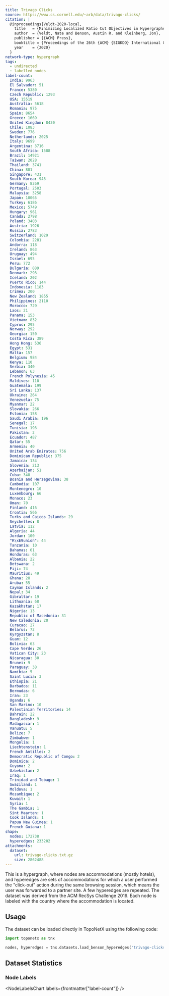 ```yaml
---
title: Trivago Clicks
source: https://www.cs.cornell.edu/~arb/data/trivago-clicks/
citation: |
  @inproceedings{Veldt-2020-local,
    title   = {Minimizing Localized Ratio Cut Objectives in Hypergraphs},
    author  = {Veldt, Nate and Benson, Austin R. and Kleinberg, Jon},
    publisher = {{ACM} Press},
    booktitle = {Proceedings of the 26th {ACM} {SIGKDD} International Conference on Knowledge Discovery and Data Mining},
    year    = {2020}
  }
network-type: hypergraph
tags:
  - undirected
  - labelled nodes
label-count:
  India: 9963
  El Salvador: 51
  France: 5380
  Czech Republic: 1293
  USA: 15519
  Australia: 5618
  Romania: 975
  Spain: 8654
  Greece: 1669
  United Kingdom: 8430
  Chile: 1083
  Sweden: 776
  Netherlands: 2025
  Italy: 9699
  Argentina: 3716
  South Africa: 1588
  Brazil: 14921
  Taiwan: 2028
  Thailand: 3741
  China: 801
  Singapore: 431
  South Korea: 945
  Germany: 8269
  Portugal: 2503
  Malaysia: 3258
  Japan: 10065
  Turkey: 6186
  Mexico: 5749
  Hungary: 961
  Canada: 2798
  Poland: 3403
  Austria: 1926
  Russia: 2783
  Switzerland: 1029
  Colombia: 2281
  Andorra: 118
  Ireland: 863
  Uruguay: 494
  Israel: 695
  Peru: 772
  Bulgaria: 889
  Denmark: 293
  Iceland: 202
  Puerto Rico: 144
  Indonesia: 1183
  Crimea: 200
  New Zealand: 1855
  Philippines: 2110
  Morocco: 729
  Laos: 21
  Panama: 153
  Vietnam: 832
  Cyprus: 295
  Norway: 292
  Georgia: 150
  Costa Rica: 389
  Hong Kong: 536
  Egypt: 531
  Malta: 157
  Belgium: 984
  Kenya: 110
  Serbia: 340
  Lebanon: 63
  French Polynesia: 45
  Maldives: 110
  Guatemala: 199
  Sri Lanka: 137
  Ukraine: 264
  Venezuela: 75
  Myanmar: 22
  Slovakia: 266
  Estonia: 158
  Saudi Arabia: 196
  Senegal: 17
  Tunisia: 193
  Pakistan: 2
  Ecuador: 487
  Qatar: 55
  Armenia: 40
  United Arab Emirates: 756
  Dominican Republic: 375
  Jamaica: 134
  Slovenia: 213
  Azerbaijan: 51
  Cuba: 348
  Bosnia and Herzegovina: 38
  Cambodia: 107
  Montenegro: 10
  Luxembourg: 66
  Monaco: 23
  Oman: 70
  Finland: 416
  Croatia: 566
  Turks and Caicos Islands: 29
  Seychelles: 8
  Latvia: 112
  Algeria: 44
  Jordan: 100
  "R\xE9union": 44
  Tanzania: 10
  Bahamas: 61
  Honduras: 63
  Albania: 22
  Botswana: 2
  Fiji: 74
  Mauritius: 49
  Ghana: 28
  Aruba: 55
  Cayman Islands: 2
  Nepal: 34
  Gibraltar: 19
  Lithuania: 68
  Kazakhstan: 17
  Nigeria: 13
  Republic of Macedonia: 31
  New Caledonia: 20
  Curacao: 27
  Belarus: 72
  Kyrgyzstan: 8
  Guam: 12
  Bolivia: 63
  Cape Verde: 26
  Vatican City: 23
  Nicaragua: 30
  Brunei: 9
  Paraguay: 38
  Namibia: 5
  Saint Lucia: 3
  Ethiopia: 21
  Barbados: 11
  Bermudas: 6
  Iran: 23
  Uganda: 6
  San Marino: 10
  Palestinian Territories: 14
  Bahrain: 22
  Bangladesh: 9
  Madagascar: 1
  Vanuatu: 5
  Belize: 7
  Zimbabwe: 1
  Mongolia: 1
  Liechtenstein: 1
  French Antilles: 2
  Democratic Republic of Congo: 2
  Dominica: 2
  Guyana: 2
  Uzbekistan: 2
  Iraq: 1
  Trinidad and Tobago: 1
  Swaziland: 1
  Moldova: 1
  Mozambique: 2
  Kuwait: 1
  Syria: 1
  The Gambia: 1
  Sint Maarten: 1
  Cook Islands: 1
  Papua New Guinea: 1
  French Guiana: 1
shape:
  nodes: 172738
  hyperedges: 233202
attachments:
  dataset:
    url: trivago-clicks.txt.gz
    size: 2862488
---
```



This is a hypergraph, where nodes are accommodations (mostly hotels), and hyperedges are sets of accommodations for which a user performed the "click-out" action during the same browsing session, which means the user was forwarded to a partner site.
A few hyperedges are repeated.
The dataset was derived from the ACM RecSys Challenge 2019. Each node is labeled with the country where the accommodation is located.

## Usage

The dataset can be loaded directly in TopoNetX using the following code:

```python
import toponetx as tnx

nodes, hyperedges = tnx.datasets.load_benson_hyperedges("trivago-clicks")
```

## Dataset Statistics

<dl className="not-prose grid gap-5 sm:grid-cols-2">
  <Stat title="Nodes" value={formatNumber(frontmatter["shape"]["nodes"])} />
  <Stat title="Node Type" value="Hotel" />
  <Stat
    title="Hyperedges"
    value={formatNumber(frontmatter["shape"]["hyperedges"])}
  />
  <Stat title="Hyperedge Type" value="Click-out Actions" />
</dl>

### Node Labels

<NodeLabelsChart labels={frontmatter["label-count"]} />
